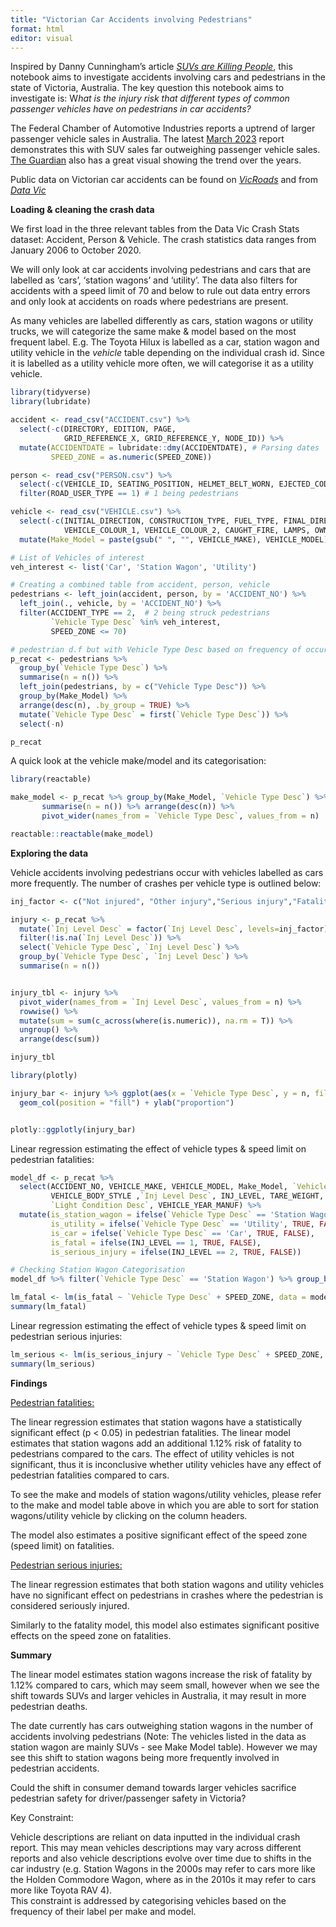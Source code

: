 ---
title: "Victorian Car Accidents involving Pedestrians"
format: html
editor: visual
---

Inspired by Danny Cunningham's article [*SUVs are Killing People*](https://towardsdatascience.com/suvs-are-killing-people-de6ce08bac3d), this notebook aims to investigate accidents involving cars and pedestrians in the state of Victoria, Australia. The key question this notebook aims to investigate is: W*hat is the injury risk that different types of common passenger vehicles have on pedestrians in car accidents?*

The Federal Chamber of Automotive Industries reports a uptrend of larger passenger vehicle sales in Australia. The latest [March 2023](https://www.fcai.com.au/news/index/view/news/793) report demonstrates this with SUV sales far outweighing passenger vehicle sales. [The Guardian](https://www.theguardian.com/news/datablog/2023/mar/19/suvs-are-more-popular-than-ever-in-australia-but-there-is-a-downside) also has a great visual showing the trend over the years.

Public data on Victorian car accidents can be found on [*VicRoads*](https://www.vicroads.vic.gov.au/safety-and-road-rules/safety-statistics/crash-statistics) and from [*Data Vic*](https://discover.data.vic.gov.au/dataset/crash-stats-data-extract)

**Loading & cleaning the crash data**

We first load in the three relevant tables from the Data Vic Crash Stats dataset: Accident, Person & Vehicle. The crash statistics data ranges from January 2006 to October 2020.

We will only look at car accidents involving pedestrians and cars that are labelled as 'cars', 'station wagons' and 'utility'. The data also filters for accidents with a speed limit of 70 and below to rule out data entry errors and only look at accidents on roads where pedestrians are present.

As many vehicles are labelled differently as cars, station wagons or utility trucks, we will categorize the same make & model based on the most frequent label. E.g. The Toyota Hilux is labelled as a car, station wagon and utility vehicle in the *vehicle* table depending on the individual crash id. Since it is labelled as a utility vehicle more often, we will categorise it as a utility vehicle.

```{r error=FALSE, warning=FALSE, message=FALSE}

library(tidyverse)
library(lubridate)

accident <- read_csv("ACCIDENT.csv") %>% 
  select(-c(DIRECTORY, EDITION, PAGE, 
            GRID_REFERENCE_X, GRID_REFERENCE_Y, NODE_ID)) %>%
  mutate(ACCIDENTDATE = lubridate::dmy(ACCIDENTDATE), # Parsing dates
         SPEED_ZONE = as.numeric(SPEED_ZONE)) 

person <- read_csv("PERSON.csv") %>%
  select(-c(VEHICLE_ID, SEATING_POSITION, HELMET_BELT_WORN, EJECTED_CODE)) %>%
  filter(ROAD_USER_TYPE == 1) # 1 being pedestrians

vehicle <- read_csv("VEHICLE.csv") %>%
  select(-c(INITIAL_DIRECTION, CONSTRUCTION_TYPE, FUEL_TYPE, FINAL_DIRECTION, TRAILER_TYPE,
            VEHICLE_COLOUR_1, VEHICLE_COLOUR_2, CAUGHT_FIRE, LAMPS, OWNER_POSTCODE, TOWED_AWAY_FLAG)) %>%
  mutate(Make_Model = paste(gsub(" ", "", VEHICLE_MAKE), VEHICLE_MODEL))

# List of Vehicles of interest
veh_interest <- list('Car', 'Station Wagon', 'Utility')

# Creating a combined table from accident, person, vehicle
pedestrians <- left_join(accident, person, by = 'ACCIDENT_NO') %>%
  left_join(., vehicle, by = 'ACCIDENT_NO') %>%
  filter(ACCIDENT_TYPE == 2,  # 2 being struck pedestrians
         `Vehicle Type Desc` %in% veh_interest,
         SPEED_ZONE <= 70) 

# pedestrian d.f but with Vehicle Type Desc based on frequency of occurence
p_recat <- pedestrians %>%
  group_by(`Vehicle Type Desc`) %>%
  summarise(n = n()) %>%
  left_join(pedestrians, by = c("Vehicle Type Desc")) %>%
  group_by(Make_Model) %>%
  arrange(desc(n), .by_group = TRUE) %>%
  mutate(`Vehicle Type Desc` = first(`Vehicle Type Desc`)) %>%
  select(-n)

p_recat
```

A quick look at the vehicle make/model and its categorisation:

```{r error=FALSE, warning=FALSE, message=FALSE}
library(reactable)

make_model <- p_recat %>% group_by(Make_Model, `Vehicle Type Desc`) %>% 
       summarise(n = n()) %>% arrange(desc(n)) %>% 
       pivot_wider(names_from = `Vehicle Type Desc`, values_from = n)

reactable::reactable(make_model)
```

**Exploring the data**

Vehicle accidents involving pedestrians occur with vehicles labelled as cars more frequently. The number of crashes per vehicle type is outlined below:

```{r error=FALSE, warning=FALSE, message=FALSE}

inj_factor <- c("Not injured", "Other injury","Serious injury","Fatality")

injury <- p_recat %>%
  mutate(`Inj Level Desc` = factor(`Inj Level Desc`, levels=inj_factor)) %>%
  filter(!is.na(`Inj Level Desc`)) %>%
  select(`Vehicle Type Desc`, `Inj Level Desc`) %>%
  group_by(`Vehicle Type Desc`, `Inj Level Desc`) %>%
  summarise(n = n())


injury_tbl <- injury %>%
  pivot_wider(names_from = `Inj Level Desc`, values_from = n) %>%
  rowwise() %>%
  mutate(sum = sum(c_across(where(is.numeric)), na.rm = T)) %>%
  ungroup() %>%
  arrange(desc(sum))

injury_tbl

```

```{r error=FALSE, warning=FALSE, message=FALSE}
library(plotly)

injury_bar <- injury %>% ggplot(aes(x = `Vehicle Type Desc`, y = n, fill = `Inj Level Desc`)) +
  geom_col(position = "fill") + ylab("proportion")


plotly::ggplotly(injury_bar)

```

Linear regression estimating the effect of vehicle types & speed limit on pedestrian fatalities:

```{r error=FALSE, warning=FALSE, message=FALSE}
model_df <- p_recat %>%
  select(ACCIDENT_NO, VEHICLE_MAKE, VEHICLE_MODEL, Make_Model, `Vehicle Type Desc`,
         VEHICLE_BODY_STYLE ,`Inj Level Desc`, INJ_LEVEL, TARE_WEIGHT, SPEED_ZONE,
         `Light Condition Desc`, VEHICLE_YEAR_MANUF) %>%
  mutate(is_station_wagon = ifelse(`Vehicle Type Desc` == 'Station Wagon', TRUE, FALSE),
         is_utility = ifelse(`Vehicle Type Desc` == 'Utility', TRUE, FALSE),
         is_car = ifelse(`Vehicle Type Desc` == 'Car', TRUE, FALSE),
         is_fatal = ifelse(INJ_LEVEL == 1, TRUE, FALSE),
         is_serious_injury = ifelse(INJ_LEVEL == 2, TRUE, FALSE)) 

# Checking Station Wagon Categorisation
model_df %>% filter(`Vehicle Type Desc` == 'Station Wagon') %>% group_by(Make_Model) %>% summarise(n = n()) %>% arrange(desc(n))

lm_fatal <- lm(is_fatal ~ `Vehicle Type Desc` + SPEED_ZONE, data = model_df)
summary(lm_fatal)

```

Linear regression estimating the effect of vehicle types & speed limit on pedestrian serious injuries:

```{r error=FALSE, warning=FALSE, message=FALSE}
lm_serious <- lm(is_serious_injury ~ `Vehicle Type Desc` + SPEED_ZONE, data = model_df)
summary(lm_serious)
```

**Findings**

[Pedestrian fatalities:]{.underline}

The linear regression estimates that station wagons have a statistically significant effect (p \< 0.05) in pedestrian fatalities. The linear model estimates that station wagons add an additional 1.12% risk of fatality to pedestrians compared to the cars. The effect of utility vehicles is not significant, thus it is inconclusive whether utility vehicles have any effect of pedestrian fatalities compared to cars.

To see the make and models of station wagons/utility vehicles, please refer to the make and model table above in which you are able to sort for station wagons/utility vehicle by clicking on the column headers.

The model also estimates a positive significant effect of the speed zone (speed limit) on fatalities.

[Pedestrian serious injuries:]{.underline}

The linear regression estimates that both station wagons and utility vehicles have no significant effect on pedestrians in crashes where the pedestrian is considered seriously injured.

Similarly to the fatality model, this model also estimates significant positive effects on the speed zone on fatalities.

**Summary**

The linear model estimates station wagons increase the risk of fatality by 1.12% compared to cars, which may seem small, however when we see the shift towards SUVs and larger vehicles in Australia, it may result in more pedestrian deaths.

The date currently has cars outweighing station wagons in the number of accidents involving pedestrians (Note: The vehicles listed in the data as station wagon are mainly SUVs - see Make Model table). However we may see this shift to station wagons being more frequently involved in pedestrian accidents.

Could the shift in consumer demand towards larger vehicles sacrifice pedestrian safety for driver/passenger safety in Victoria?

Key Constraint:

Vehicle descriptions are reliant on data inputted in the individual crash report. This may mean vehicles descriptions may vary across different reports and also vehicle descriptions evolve over time due to shifts in the car industry (e.g. Station Wagons in the 2000s may refer to cars more like the Holden Commodore Wagon, where as in the 2010s it may refer to cars more like Toyota RAV 4).\
This constraint is addressed by categorising vehicles based on the frequency of their label per make and model.
